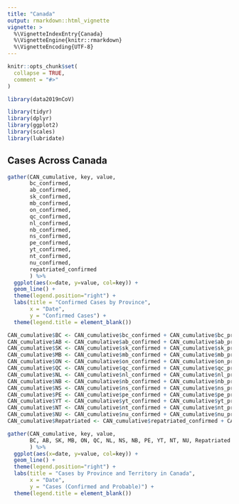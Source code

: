 ```yaml
---
title: "Canada"
output: rmarkdown::html_vignette
vignette: >
  %\VignetteIndexEntry{Canada}
  %\VignetteEngine{knitr::rmarkdown}
  %\VignetteEncoding{UTF-8}
---
```


```r
knitr::opts_chunk$set(
  collapse = TRUE,
  comment = "#>"
)
```

```r
library(data2019nCoV)

library(tidyr)
library(dplyr)
library(ggplot2)
library(scales)
library(lubridate)
```

## Cases Across Canada

```r

gather(CAN_cumulative, key, value, 
       bc_confirmed,
       ab_confirmed,
       sk_confirmed,
       mb_confirmed,
       on_confirmed,
       qc_confirmed,
       nl_confirmed,
       nb_confirmed,
       ns_confirmed,
       pe_confirmed,
       yt_confirmed,
       nt_confirmed,
       nu_confirmed,
       repatriated_confirmed
       ) %>%
  ggplot(aes(x=date, y=value, col=key)) +
  geom_line() +
  theme(legend.position="right") +
  labs(title = "Confirmed Cases by Province",
       x = "Date", 
       y = "Confirmed Cases") +
  theme(legend.title = element_blank())

CAN_cumulative$BC <- CAN_cumulative$bc_confirmed + CAN_cumulative$bc_probable
CAN_cumulative$AB <- CAN_cumulative$ab_confirmed + CAN_cumulative$ab_probable
CAN_cumulative$SK <- CAN_cumulative$sk_confirmed + CAN_cumulative$sk_probable
CAN_cumulative$MB <- CAN_cumulative$mb_confirmed + CAN_cumulative$mb_probable
CAN_cumulative$ON <- CAN_cumulative$on_confirmed + CAN_cumulative$on_probable
CAN_cumulative$QC <- CAN_cumulative$qc_confirmed + CAN_cumulative$qc_probable
CAN_cumulative$NL <- CAN_cumulative$nl_confirmed + CAN_cumulative$nl_probable
CAN_cumulative$NB <- CAN_cumulative$nb_confirmed + CAN_cumulative$nb_probable
CAN_cumulative$NS <- CAN_cumulative$ns_confirmed + CAN_cumulative$ns_probable
CAN_cumulative$PE <- CAN_cumulative$pe_confirmed + CAN_cumulative$pe_probable
CAN_cumulative$YT <- CAN_cumulative$yt_confirmed + CAN_cumulative$yt_probable
CAN_cumulative$NT <- CAN_cumulative$nt_confirmed + CAN_cumulative$nt_probable
CAN_cumulative$NU <- CAN_cumulative$nu_confirmed + CAN_cumulative$nu_probable
CAN_cumulative$Repatriated <- CAN_cumulative$repatriated_confirmed + CAN_cumulative$repatriated_probable

gather(CAN_cumulative, key, value, 
       BC, AB, SK, MB, ON, QC, NL, NS, NB, PE, YT, NT, NU, Repatriated
       ) %>%
  ggplot(aes(x=date, y=value, col=key)) +
  geom_line() +
  theme(legend.position="right") +
  labs(title = "Cases by Province and Territory in Canada",
       x = "Date", 
       y = "Cases (Confirmed and Probable)") +
  theme(legend.title = element_blank())

```


